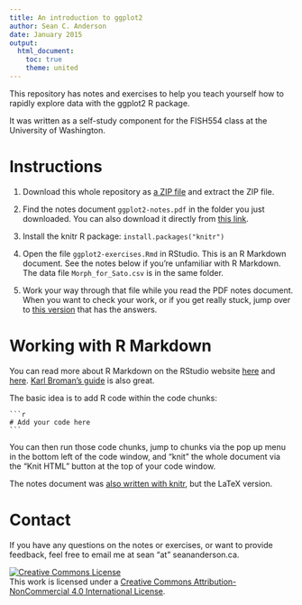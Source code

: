 ```yaml
---
title: An introduction to ggplot2
author: Sean C. Anderson
date: January 2015
output:
  html_document:
    toc: true
    theme: united
---
```


This repository has notes and exercises to help you teach yourself how to rapidly explore data with the ggplot2 R package.

It was written as a self-study component for the FISH554 class at the University of Washington.

# Instructions

1. Download this whole repository as [a ZIP file](<https://github.com/seananderson/ggplot2-FISH554/archive/master.zip>) and extract the ZIP file.

2. Find the notes document `ggplot2-notes.pdf` in the folder you just downloaded. You can also download it directly from [this link](https://github.com/seananderson/ggplot2-FISH554/raw/master/ggplot2-notes.pdf).

3. Install the knitr R package: `install.packages("knitr")`

4. Open the file `ggplot2-exercises.Rmd` in RStudio. This is an R Markdown document. See the notes below if you're unfamiliar with R Markdown. The data file `Morph_for_Sato.csv` is in the same folder.

5. Work your way through that file while you read the PDF notes document. When you want to check your work, or if you get really stuck, jump over to [this version](ggplot2-exercises-answers.html) that has the answers.

# Working with R Markdown

You can read more about R Markdown on the RStudio website [here](https://www.rstudio.com/ide/docs/r_markdown) and [here](http://www.rstudio.com/ide/docs/authoring/using_markdown). [Karl Broman's guide](http://kbroman.org/knitr_knutshell/pages/Rmarkdown.html) is also great.

The basic idea is to add R code within the code chunks:

    ```r
    # Add your code here
    ```

You can then run those code chunks, jump to chunks via the pop up menu in the bottom left of the code window, and "knit" the whole document via the "Knit HTML" button at the top of your code window.

The notes document was [also written with knitr](https://github.com/seananderson/ggplot2-FISH554/blob/master/ggplot2-notes.Rnw), but the LaTeX version.

# Contact

If you have any questions on the notes or exercises, or want to provide feedback, feel free to email me at sean "at" seananderson.ca.

<a rel="license" href="http://creativecommons.org/licenses/by-nc/4.0/deed.en_US"><img alt="Creative Commons License" style="border-width:0" src="http://i.creativecommons.org/l/by-nc/4.0/88x31.png" /></a><br />This work is licensed under a <a rel="license" href="http://creativecommons.org/licenses/by-nc/4.0/deed.en_US">Creative Commons Attribution-NonCommercial 4.0 International License</a>.
